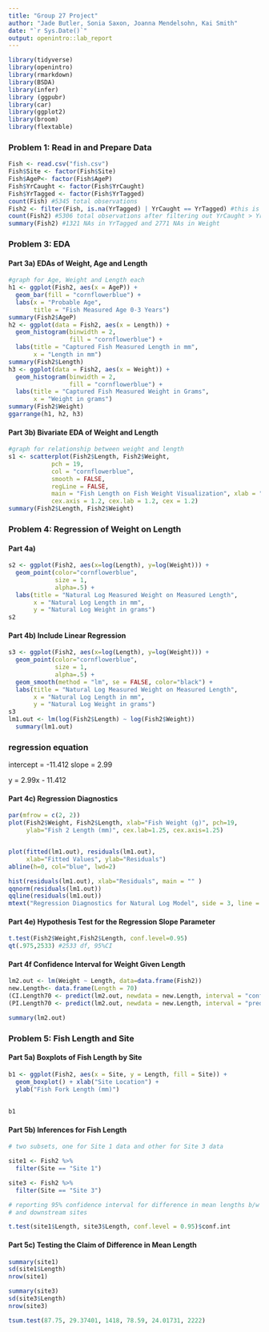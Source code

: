 ```yaml
---
title: "Group 27 Project"
author: "Jade Butler, Sonia Saxon, Joanna Mendelsohn, Kai Smith"
date: "`r Sys.Date()`"
output: openintro::lab_report
---
```


```r
library(tidyverse)
library(openintro)
library(rmarkdown)
library(BSDA)
library(infer)
library (ggpubr)
library(car)
library(ggplot2)
library(broom)
library(flextable)
```

### Problem 1: Read in and Prepare Data
```r
Fish <- read.csv("fish.csv")
Fish$Site <- factor(Fish$Site)
Fish$AgeP<- factor(Fish$AgeP)
Fish$YrCaught <- factor(Fish$YrCaught)
Fish$YrTagged <- factor(Fish$YrTagged)
count(Fish) #5345 total observations
Fish2 <- filter(Fish, is.na(YrTagged) | YrCaught == YrTagged) #this is our new data set for the rest of the assignment
count(Fish2) #5306 total observations after filtering out YrCaught > YrTagged
summary(Fish2) #1321 NAs in YrTagged and 2771 NAs in Weight

``` 



### Problem 3:  EDA
#### Part 3a) EDAs of Weight, Age and Length
```r
#graph for Age, Weight and Length each
h1 <- ggplot(Fish2, aes(x = AgeP)) +
  geom_bar(fill = "cornflowerblue") + 
  labs(x = "Probable Age", 
       title = "Fish Measured Age 0-3 Years") 
summary(Fish2$AgeP)
h2 <- ggplot(data = Fish2, aes(x = Length)) + 
  geom_histogram(binwidth = 2, 
                 fill = "cornflowerblue") + 
  labs(title = "Captured Fish Measured Length in mm", 
       x = "Length in mm") 
summary(Fish2$Length)
h3 <- ggplot(data = Fish2, aes(x = Weight)) +
  geom_histogram(binwidth = 2, 
                 fill = "cornflowerblue") + 
  labs(title = "Captured Fish Measured Weight in Grams", 
       x = "Weight in grams") 
summary(Fish2$Weight)
ggarrange(h1, h2, h3)
```

#### Part 3b) Bivariate EDA of Weight and Length
```r
#graph for relationship between weight and length
s1 <- scatterplot(Fish2$Length, Fish2$Weight, 
            pch = 19,                  
            col = "cornflowerblue",                    
            smooth = FALSE,             
            regLine = FALSE,
            main = "Fish Length on Fish Weight Visualization", xlab = "Length in mm", ylab = "Weight in grams",
            cex.axis = 1.2, cex.lab = 1.2, cex = 1.2)
summary(Fish2$Length, Fish2$Weight)

```

### Problem 4:  Regression of Weight on Length
#### Part 4a)
```r
s2 <- ggplot(Fish2, aes(x=log(Length), y=log(Weight))) +
  geom_point(color="cornflowerblue", 
             size = 1, 
             alpha=.5) +  
  labs(title = "Natural Log Measured Weight on Measured Length", 
       x = "Natural Log Length in mm", 
       y = "Natural Log Weight in grams")
s2

```



#### Part 4b) Include Linear Regression
```r
s3 <- ggplot(Fish2, aes(x=log(Length), y=log(Weight))) +
  geom_point(color="cornflowerblue", 
             size = 1, 
             alpha=.5) +  
  geom_smooth(method = "lm", se = FALSE, color="black") + 
  labs(title = "Natural Log Measured Weight on Measured Length", 
       x = "Natural Log Length in mm", 
       y = "Natural Log Weight in grams")
s3
lm1.out <- lm(log(Fish2$Length) ~ log(Fish2$Weight))
  summary(lm1.out)
```

### regression equation
intercept = -11.412
slope = 2.99

y = 2.99x - 11.412


#### Part 4c) Regression Diagnostics
```r
par(mfrow = c(2, 2))
plot(Fish2$Weight, Fish2$Length, xlab="Fish Weight (g)", pch=19,
     ylab="Fish 2 Length (mm)", cex.lab=1.25, cex.axis=1.25)


plot(fitted(lm1.out), residuals(lm1.out),
     xlab="Fitted Values", ylab="Residuals") 
abline(h=0, col="blue", lwd=2)

hist(residuals(lm1.out), xlab="Residuals", main = "" )
qqnorm(residuals(lm1.out))
qqline(residuals(lm1.out))
mtext("Regression Diagnostics for Natural Log Model", side = 3, line = -1.5, outer = TRUE)
```


#### Part 4e) Hypothesis Test for the Regression Slope Parameter
```r
t.test(Fish2$Weight,Fish2$Length, conf.level=0.95)
qt(.975,2533) #2533 df, 95%CI
```


#### Part 4f Confidence Interval for Weight Given Length
```r
lm2.out <- lm(Weight ~ Length, data=data.frame(Fish2))
new.Length<- data.frame(Length = 70)
(CI.Length70 <- predict(lm2.out, newdata = new.Length, interval = "confidence", level = 0.95))
(PI.Length70 <- predict(lm2.out, newdata = new.Length, interval = "prediction", level = 0.95))

summary(lm2.out)
```


### Problem 5:  Fish Length and Site
#### Part 5a) Boxplots of Fish Length by Site
```r
b1 <- ggplot(Fish2, aes(x = Site, y = Length, fill = Site)) + 
  geom_boxplot() + xlab("Site Location") +
  ylab("Fish Fork Length (mm)") 
 
 
b1
```

#### Part 5b) Inferences for Fish Length
```r
# two subsets, one for Site 1 data and other for Site 3 data

site1 <- Fish2 %>%
  filter(Site == "Site 1")

site3 <- Fish2 %>%
  filter(Site == "Site 3")

# reporting 95% confidence interval for difference in mean lengths b/w upstream
# and downstream sites

t.test(site1$Length, site3$Length, conf.level = 0.95)$conf.int
```


#### Part 5c) Testing the Claim of Difference in Mean Length
```r
summary(site1)
sd(site1$Length)
nrow(site1)

summary(site3)
sd(site3$Length)
nrow(site3)

tsum.test(87.75, 29.37401, 1418, 78.59, 24.01731, 2222)
```